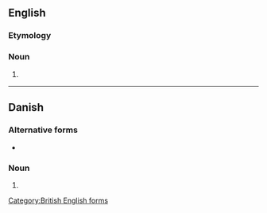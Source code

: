 ==English==

===Etymology===
{{suffix|en|tunnel|er}}

===Noun===
{{en-noun}}

# {{lb|en|UK}} {{alternative form of|en|tunneler}}

[[Category:British English forms]]

----

==Danish==

===Alternative forms===
* {{l|da|tunneler}}

===Noun===
{{head|da|noun form|g=c}}

# {{inflection of|da|tunnel||indef|p}}